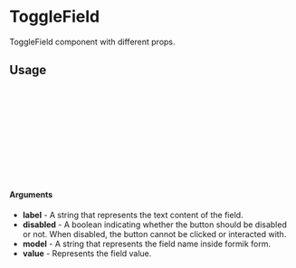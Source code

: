 
<Meta of={ToggleFieldStory} title="ToggleField" />

# ToggleField

ToggleField component with different props.

<Canvas of={ToggleFieldStory.ToggleFieldExample} />

## Usage

```ts
import ToggleField from '@/components/form/ToggleField/ToggleField';

const ToggleField = () => {
  return (
    <ToggleField
        model='login.active'
    />
  );
};

export default ToggleField;
```
#### Arguments
- **label** - A string that represents the text content of the field.
- **disabled** - A boolean indicating whether the button should be disabled or not. When disabled, the button cannot be clicked or interacted with.
- **model** - A string that represents the field name inside formik form.
- **value** - Represents the field value.